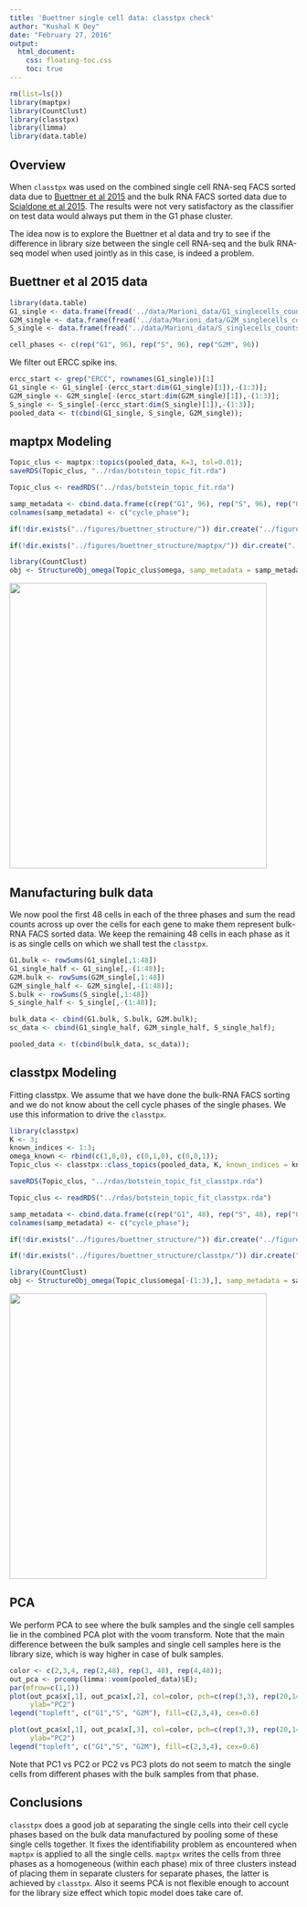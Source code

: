 ```yaml
---
title: 'Buettner single cell data: classtpx check'
author: "Kushal K Dey"
date: "February 27, 2016"
output: 
  html_document:
    css: floating-toc.css
    toc: true
---
```


```r
rm(list=ls())
library(maptpx)
library(CountClust)
library(classtpx)
library(limma)
library(data.table)
```


## Overview

When `classtpx` was used on the combined single cell RNA-seq FACS sorted data due to [Buettner et al 2015](http://www.nature.com/nbt/journal/v33/n2/full/nbt.3102.html) and the bulk RNA FACS sorted data due to [Scialdone et al 2015](http://www.sciencedirect.com/science/article/pii/S1046202315300098). The results were not very satisfactory as the classifier on test data would always put them in the G1 phase cluster. 

The idea now is to explore the Buettner et al data and try to see if the difference in library size between the single cell RNA-seq and the bulk RNA-seq model when used jointly as in this case, is indeed a problem. 

## Buettner et al 2015 data 

```r
library(data.table)
G1_single <- data.frame(fread('../data/Marioni_data/G1_singlecells_counts.txt'), row.names=1);
G2M_single <- data.frame(fread('../data/Marioni_data/G2M_singlecells_counts.txt'), row.names=1);
S_single <- data.frame(fread('../data/Marioni_data/S_singlecells_counts.txt'), row.names=1);

cell_phases <- c(rep("G1", 96), rep("S", 96), rep("G2M", 96))
```

We filter out ERCC spike ins.

```r
ercc_start <- grep("ERCC", rownames(G1_single))[1]
G1_single <- G1_single[-(ercc_start:dim(G1_single)[1]),-(1:3)];
G2M_single <- G2M_single[-(ercc_start:dim(G2M_single)[1]),-(1:3)];
S_single <- S_single[-(ercc_start:dim(S_single)[1]),-(1:3)];
pooled_data <- t(cbind(G1_single, S_single, G2M_single));
```


## maptpx Modeling

```r
Topic_clus <- maptpx::topics(pooled_data, K=3, tol=0.01);
saveRDS(Topic_clus, "../rdas/botstein_topic_fit.rda")
```

```r
Topic_clus <- readRDS("../rdas/botstein_topic_fit.rda")

samp_metadata <- cbind.data.frame(c(rep("G1", 96), rep("S", 96), rep("G2", 96)));
colnames(samp_metadata) <- c("cycle_phase");

if(!dir.exists("../figures/buettner_structure/")) dir.create("../figures/buettner_structure/")

if(!dir.exists("../figures/buettner_structure/maptpx/")) dir.create("../figures/buettner_structure/maptpx/")

library(CountClust)
obj <- StructureObj_omega(Topic_clus$omega, samp_metadata = samp_metadata, batch_lab = NULL,partition = rep("TRUE",dim(samp_metadata)[2]),path_struct="../figures/buettner_structure/maptpx/",control=list(cex.axis=1));
```

<img src='../figures/buettner_structure/maptpx/clus_3/struct_clus_3_cycle_phase.png' style="width:450px;height:500px;">

## Manufacturing bulk data

We now pool the first 48 cells in each of the three phases and sum the read counts across up over the cells for each gene to make them represent bulk-RNA FACS sorted data. We keep the remaining 48 cells in each phase as it is as single cells on which we shall test the `classtpx`.

```r

G1.bulk <- rowSums(G1_single[,1:48])
G1_single_half <- G1_single[,-(1:48)];
G2M.bulk <- rowSums(G2M_single[,1:48])
G2M_single_half <- G2M_single[,-(1:48)];
S.bulk <- rowSums(S_single[,1:48])
S_single_half <- S_single[,-(1:48)];

bulk_data <- cbind(G1.bulk, S.bulk, G2M.bulk);
sc_data <- cbind(G1_single_half, G2M_single_half, S_single_half);

pooled_data <- t(cbind(bulk_data, sc_data));

```

## classtpx Modeling

Fitting classtpx. We assume that we have done the bulk-RNA FACS sorting and we do not know about the cell cycle phases of the single phases. We use this information to drive the `classtpx`.

```r
library(classtpx)
K <- 3;
known_indices <- 1:3;
omega_known <- rbind(c(1,0,0), c(0,1,0), c(0,0,1));
Topic_clus <- classtpx::class_topics(pooled_data, K, known_indices = known_indices, omega_known = omega_known, tol=0.001);

saveRDS(Topic_clus, "../rdas/botstein_topic_fit_classtpx.rda")
```

```r
Topic_clus <- readRDS("../rdas/botstein_topic_fit_classtpx.rda")

samp_metadata <- cbind.data.frame(c(rep("G1", 48), rep("S", 48), rep("G2", 48)));
colnames(samp_metadata) <- c("cycle_phase");

if(!dir.exists("../figures/buettner_structure/")) dir.create("../figures/buettner_structure/")

if(!dir.exists("../figures/buettner_structure/classtpx/")) dir.create("../figures/buettner_structure/classtpx/")

library(CountClust)
obj <- StructureObj_omega(Topic_clus$omega[-(1:3),], samp_metadata = samp_metadata, batch_lab = NULL,partition = rep("TRUE",dim(samp_metadata)[2]),path_struct="../figures/buettner_structure/classtpx/",control=list(cex.axis=1));
```

<img src='../figures/buettner_structure/classtpx/clus_3/struct_clus_3_cycle_phase.png' style="width:450px;height:500px;">

## PCA 

We perform PCA to see where the bulk samples and the single cell samples lie in the combined PCA plot with the voom transform. Note that the main difference between the bulk samples and single cell samples here is the library size, which is way higher in case of bulk samples.

```r
color <- c(2,3,4, rep(2,48), rep(3, 48), rep(4,48));
out_pca <- prcomp(limma::voom(pooled_data)$E);
par(mfrow=c(1,1))
plot(out_pca$x[,1], out_pca$x[,2], col=color, pch=c(rep(3,3), rep(20,144)), xlab="PC1",
     ylab="PC2")
legend("topleft", c("G1","S", "G2M"), fill=c(2,3,4), cex=0.6)

plot(out_pca$x[,1], out_pca$x[,3], col=color, pch=c(rep(3,3), rep(20,144)), xlab="PC1",
     ylab="PC2")
legend("topleft", c("G1","S", "G2M"), fill=c(2,3,4), cex=0.6)

```

Note that PC1 vs PC2 or PC2 vs PC3 plots do not seem to match the single cells from different phases with the bulk samples from that phase. 

## Conclusions

`classtpx` does a good job at separating the single cells into their cell cycle phases based on the bulk data manufactured by pooling some of these single cells together. It fixes the identifiability problem as encountered when `maptpx` is applied to all the single cells. `maptpx` writes the cells from three phases as a homogeneous (within each phase) mix of three clusters instead of placing them in separate clusters for separate phases, the latter is achieved by `classtpx`. Also it seems PCA is not flexible enough to account for the library size effect which topic model does take care of. 
